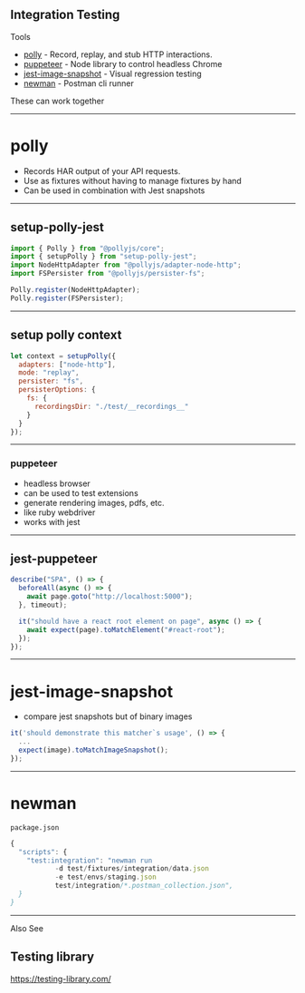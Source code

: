 ## Integration Testing

Tools

- [polly](https://netflix.github.io/pollyjs) - Record, replay, and stub HTTP interactions.
- [puppeteer](https://pptr.dev/) - Node library to control headless Chrome
- [jest-image-snapshot](https://github.com/americanexpress/jest-image-snapshot) - Visual regression testing
- [newman](https://github.com/postmanlabs/newman) - Postman cli runner

These can work together

---

# polly

- Records HAR output of your API requests.
- Use as fixtures without having to manage fixtures by hand
- Can be used in combination with Jest snapshots

---

## setup-polly-jest

```javascript
import { Polly } from "@pollyjs/core";
import { setupPolly } from "setup-polly-jest";
import NodeHttpAdapter from "@pollyjs/adapter-node-http";
import FSPersister from "@pollyjs/persister-fs";

Polly.register(NodeHttpAdapter);
Polly.register(FSPersister);
```

---

## setup polly context

```javascript
let context = setupPolly({
  adapters: ["node-http"],
  mode: "replay",
  persister: "fs",
  persisterOptions: {
    fs: {
      recordingsDir: "./test/__recordings__"
    }
  }
});
```

---

### puppeteer

- headless browser
- can be used to test extensions
- generate rendering images, pdfs, etc.
- like ruby webdriver
- works with jest

---

## jest-puppeteer

```javascript
describe("SPA", () => {
  beforeAll(async () => {
    await page.goto("http://localhost:5000");
  }, timeout);

  it("should have a react root element on page", async () => {
    await expect(page).toMatchElement("#react-root");
  });
});
```

---

# jest-image-snapshot

- compare jest snapshots but of binary images

```javascript
it('should demonstrate this matcher`s usage', () => {
  ...
  expect(image).toMatchImageSnapshot();
});
```

---

# newman

`package.json`

```javascript
{
  "scripts": {
    "test:integration": "newman run
           -d test/fixtures/integration/data.json
           -e test/envs/staging.json
           test/integration/*.postman_collection.json",
  }
}
```

---

Also See

## Testing library

https://testing-library.com/
